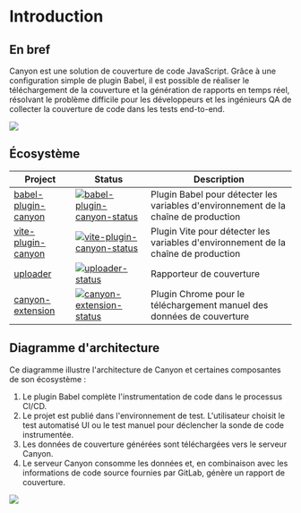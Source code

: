 # Introduction

## En bref

Canyon est une solution de couverture de code JavaScript. Grâce à une configuration simple de plugin Babel, il est possible de réaliser le téléchargement de la couverture et la génération de rapports en temps réel, résolvant le problème difficile pour les développeurs et les ingénieurs QA de collecter la couverture de code dans les tests end-to-end.

![](/static/documentation/getting-started/introduction/home-screen.png)


## Écosystème

| Project               | Status                                                       | Description                                     |
| --------------------- | ------------------------------------------------------------ |-------------------------------------------------|
| [babel-plugin-canyon]          | [![babel-plugin-canyon-status]][babel-plugin-canyon-package]                   | Plugin Babel pour détecter les variables d'environnement de la chaîne de production |
| [vite-plugin-canyon]          | [![vite-plugin-canyon-status]][vite-plugin-canyon-package]                   | Plugin Vite pour détecter les variables d'environnement de la chaîne de production |
| [uploader]                | [![uploader-status]][uploader-package]                               | Rapporteur de couverture          |
| [canyon-extension]             | [![canyon-extension-status]][canyon-extension-package]                         | Plugin Chrome pour le téléchargement manuel des données de couverture   |

[babel-plugin-canyon]: https://github.com/canyon-project/babel-plugin-canyon
[vite-plugin-canyon]: https://github.com/canyon-project/vite-plugin-canyon
[uploader]: https://github.com/canyon-project/uploader
[canyon-extension]: https://github.com/canyon-project/canyon-extension
[babel-plugin-canyon-status]: https://img.shields.io/npm/v/babel-plugin-canyon.svg
[vite-plugin-canyon-status]: https://img.shields.io/npm/v/vite-plugin-canyon.svg
[uploader-status]: https://img.shields.io/github/v/release/canyon-project/uploader?label=release
[canyon-extension-status]: https://img.shields.io/chrome-web-store/v/omnpafdjidgpdmlimbangcjjaaodbeof.svg
[babel-plugin-canyon-package]: https://npmjs.com/package/babel-plugin-canyon
[vite-plugin-canyon-package]: https://npmjs.com/package/babel-plugin-vite
[uploader-package]: https://github.com/canyon-project/uploader/releases
[canyon-extension-package]: https://chrome.google.com/webstore/detail/canyon/omnpafdjidgpdmlimbangcjjaaodbeof

## Diagramme d'architecture

Ce diagramme illustre l'architecture de Canyon et certaines composantes de son écosystème :

1. Le plugin Babel complète l'instrumentation de code dans le processus CI/CD.
2. Le projet est publié dans l'environnement de test. L'utilisateur choisit le test automatisé UI ou le test manuel pour déclencher la sonde de code instrumentée.
3. Les données de couverture générées sont téléchargées vers le serveur Canyon.
4. Le serveur Canyon consomme les données et, en combinaison avec les informations de code source fournies par GitLab, génère un rapport de couverture.

![](/static/documentation/getting-started/introduction/architecture.png)
